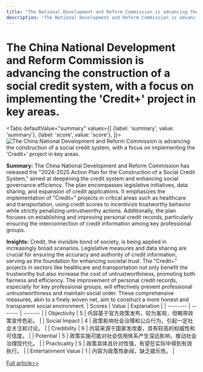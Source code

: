 ```yaml
---
title: "The National Development and Reform Commission is advancing the construction of a social credit system, with a focus on implementing the 'Credit+' project in key areas."
description: "The National Development and Reform Commission is advancing the construction of a social credit system, with a focus on implementing the 'Credit+' project in key areas."
---
```



# The China National Development and Reform Commission is advancing the construction of a social credit system, with a focus on implementing the 'Credit+' project in key areas.


<Tabs
	defaultValue="summary"
	values={[
	{label: 'summary', value: 'summary'},
	{label: 'score', value: 'score'},
]}>
<TabItem value="summary">
<img
  src="https://image.informedainews.com/2024/06/Soc-xPg-1717551715-0.jpg"
  alt="The China National Development and Reform Commission is advancing the construction of a social credit system, with a focus on implementing the 'Credit+' project in key areas."
/>



**Summary:**
The China National Development and Reform Commission has released the "2024-2025 Action Plan for the Construction of a Social Credit System," aimed at deepening the credit system and enhancing social governance efficiency. The plan encompasses legislative initiatives, data sharing, and expansion of credit applications. It emphasizes the implementation of "Credit+" projects in critical areas such as healthcare and transportation, using credit scores to incentivize trustworthy behavior while strictly penalizing untrustworthy actions. Additionally, the plan focuses on establishing and improving personal credit records, particularly ensuring the interconnection of credit information among key professional groups.

**Insights:**
Credit, the invisible bond of society, is being applied in increasingly broad scenarios. Legislative measures and data sharing are crucial for ensuring the accuracy and authority of credit information, serving as the foundation for enhancing societal trust. The "Credit+" projects in sectors like healthcare and transportation not only benefit the trustworthy but also increase the cost of untrustworthiness, promoting both fairness and efficiency. The improvement of personal credit records, especially for key professional groups, will effectively prevent professional untrustworthiness and maintain social order. These comprehensive measures, akin to a finely woven net, aim to construct a more honest and transparent social environment.
</TabItem>
<TabItem value="score">
	| Scores     | Value   | Explanation |
	| -------- | ------- | ------- |
	| Objectivity  | 5    | 内容基于官方政策发布，较为客观，但略带政策宣传色彩。    |
	| Social Impact | 4     | 政策影响社会治理和公众行为，引起一定社会关注和讨论。    |
	| Credibility    | 6    | 内容来源于国家发改委，具有较高的权威性和可信度。    |
	| Potential    | 5    | 政策实施可能对社会信用体系产生深远影响，推动社会治理现代化。    |
	| Practicality    | 5    | 政策具体且针对性强，有望在实际中得到有效执行。    |
	| Entertainment Value    | 1    | 内容为政策性新闻，缺乏娱乐性。    |
</TabItem>
</Tabs>

[Full article>>](https://www.yicai.com/news/102137179.html)
